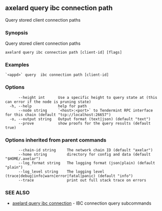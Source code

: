 ## axelard query ibc connection path

Query stored client connection paths

### Synopsis

Query stored client connection paths

```
axelard query ibc connection path [client-id] [flags]
```

### Examples

```
`<appd>` query  ibc connection path [client-id]
```

### Options

```
      --height int      Use a specific height to query state at (this can error if the node is pruning state)
  -h, --help            help for path
      --node string     `<host>:<port>` to Tendermint RPC interface for this chain (default "tcp://localhost:26657")
  -o, --output string   Output format (text|json) (default "text")
      --prove           show proofs for the query results (default true)
```

### Options inherited from parent commands

```
      --chain-id string     The network chain ID (default "axelar")
      --home string         directory for config and data (default "$HOME/.axelar")
      --log_format string   The logging format (json|plain) (default "plain")
      --log_level string    The logging level (trace|debug|info|warn|error|fatal|panic) (default "info")
      --trace               print out full stack trace on errors
```

### SEE ALSO

- [axelard query ibc connection](/cli-docs/v0_32_0/axelard_query_ibc_connection) - IBC connection query subcommands
